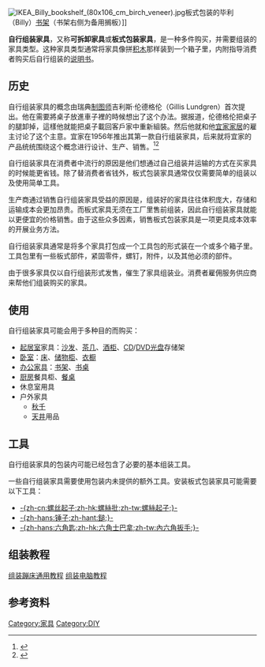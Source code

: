 [[Image:IKEA_Billy_bookshelf_(80x106_cm_birch_veneer).jpg|thumb]]板式包装的毕利（Billy）[[书架|书架]]（书架右侧为备用搁板）]]

'''自行组装家具'''，又称'''可拆卸家具'''或'''板式包装家具'''，是一种多件购买，并需要组装的家具类型。这种家具类型通常将家具像拼[[积木|积木]]那样装到一个箱子里，内附指导消费者购买后自行组装的[[说明书|说明书]]。

==历史==
自行组装家具的概念由瑞典[[制图师|制图师]]吉利斯·伦德格伦（Gillis Lundgren）首次提出。他在需要將桌子放進車子裡的時候想出了这个办法。据报道，伦德格伦把桌子的腿卸掉，這樣他就能把桌子載回客戶家中重新組裝。然后他就和他[[宜家家居|宜家家居]]的雇主讨论了这个主意。宜家在1956年推出其第一款自行组装家具，后来就将宜家的产品统统围绕这个概念进行设计、生产、销售。<ref>{{cite book | title = A Furniture Dealers Testament | url = | last = Jennings | first = Jason | publisher = Portfolio Books | date = 2002 }}</ref><ref>{{cite book |title= Corporate cultures and global brands |last= Rothacher |first= Albrecht |authorlink= |coauthors= |year= 2004|publisher= World Scientific Publishing Co. Pte. Ltd.|location= 5 Toh Tuck Link, Singapore 596224|isbn= 981-238-856-7|page= 108|pages= |url= http://books.google.com.au/books?id=hUaLKnFfPosC&lpg=PA108&ots=7v2hqaCPRi&dq=Gillis%20Lundgren&pg=PA108#v=onepage&q=Gillis%20Lundgren&f=false |accessdate={{Start date|2010|04|13}}}}</ref> 

自行组装家具在消费者中流行的原因是他们想通过自己组装并运输的方式在买家具的时候能更省钱。除了替消费者省钱外，板式包装家具通常仅仅需要简单的组装以及使用简单工具。

生产商通过销售自行组装家具受益的原因是，组装好的家具往往体积庞大，存储和运输成本会更加昂贵。而板式家具无须在工厂里售前组装，因此自行组装家具就能以更便宜的价格销售。由于这些众多因素，销售板式包装家具是一项更具成本效率的开展业务方法。

自行组装家具通常是将多个家具打包成一个工具包的形式装在一个或多个箱子里。工具包里有一些板式部件，紧固零件，螺钉，附件，以及其他必须的部件。

由于很多家具仅以自行组装形式发售，催生了家具组装业。消费者雇佣服务供应商来帮他们组装购买的家具。

==使用==
自行组装家具可能会用于多种目的而购买：
* [[起居室|起居室]]家具：[[沙发|沙发]]、[[茶几|茶几]]、[[酒柜|酒柜]]、[[CD|CD]]/[[DVD|DVD]][[光盘|光盘]]存储架
* [[卧室|卧室]]：[[床|床]]、[[储物柜|储物柜]]、[[衣橱|衣橱]]
* [[办公家具|办公家具]]：[[书架|书架]]、[[书桌|书桌]]
* [[厨房|厨房]]餐具柜、[[餐桌|餐桌]]
* 休息室用具
* 户外家具
** [[秋千|秋千]]
** [[天井|天井]]用品

==工具==
自行组装家具的包装内可能已经包含了必要的基本组装工具。

一些自行组装家具需要使用包装内未提供的额外工具。安装板式包装家具可能需要以下工具：
* [[螺絲起子|-{zh-cn:螺丝起子;zh-hk:螺絲批;zh-tw:螺絲起子;}-]]
* [[鎚|-{zh-hans:锤子;zh-hant:鎚;}-]]
* [[內六角扳手|-{zh-hans:六角匙;zh-hk:六角士巴拿;zh-tw:內六角扳手;}-]]

==组装教程==
[https://www.zupapa.us/pages/assembly-instructions 组装蹦床通用教程] {{Wayback|url=https://www.zupapa.us/pages/assembly-instructions |date=20211110115338 }}
[[組裝電腦|组装电脑教程]]

==参考资料==
{{refs}}

[[Category:家具|Category:家具]]
[[Category:DIY|Category:DIY]]